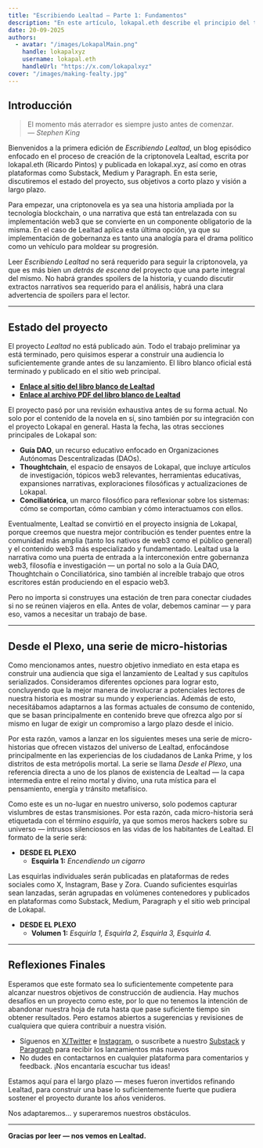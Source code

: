 ```yaml
---
title: "Escribiendo Lealtad — Parte 1: Fundamentos"
description: "En este artículo, lokapal.eth describe el principio del trayecto de Lealtad, sus objetivos al corto plazo y su visión de largo plazo."
date: 20-09-2025
authors:
  - avatar: "/images/LokapalMain.png"
    handle: lokapalxyz
    username: lokapal.eth
    handleUrl: "https://x.com/lokapalxyz"
cover: "/images/making-fealty.jpg"
---
```


## Introducción

> El momento más aterrador es siempre justo antes de comenzar.  
> — *Stephen King*

Bienvenidos a la primera edición de *Escribiendo Lealtad*, un blog episódico enfocado en el proceso de creación de la criptonovela Lealtad, escrita por lokapal.eth (Ricardo Pintos) y publicada en lokapal.xyz, así como en otras plataformas como Substack, Medium y Paragraph. En esta serie, discutiremos el estado del proyecto, sus objetivos a corto plazo y visión a largo plazo.

Para empezar, una criptonovela es ya sea una historia ampliada por la tecnología blockchain, o una narrativa que está tan entrelazada con su implementación web3 que se convierte en un componente obligatorio de la misma. En el caso de Lealtad aplica esta última opción, ya que su implementación de gobernanza es tanto una analogía para el drama político como un vehículo para moldear su progresión.

Leer *Escribiendo Lealtad* no será requerido para seguir la criptonovela, ya que es más bien un *detrás de escena* del proyecto que una parte integral del mismo. No habrá grandes spoilers de la historia, y cuando discutir extractos narrativos sea requerido para el análisis, habrá una clara advertencia de spoilers para el lector.

---

## Estado del proyecto

El proyecto *Lealtad* no está publicado aún. Todo el trabajo preliminar ya está terminado, pero quisimos esperar a construir una audiencia lo suficientemente grande antes de su lanzamiento. El libro blanco oficial está terminado y publicado en el sitio web principal.

- **[Enlace al sitio del libro blanco de Lealtad](https://www.lokapal.xyz/es/fealty/fealty-whitepaper/fw-part-1/fealty-a-crypto-novel)**
- **[Enlace al archivo PDF del libro blanco de Lealtad](https://www.lokapal.xyz/whitepapers/lealtad-libro-blanco.pdf)**

El proyecto pasó por una revisión exhaustiva antes de su forma actual. No solo por el contenido de la novela en sí, sino también por su integración con el proyecto Lokapal en general. Hasta la fecha, las otras secciones principales de Lokapal son:

- **Guía DAO**, un recurso educativo enfocado en Organizaciones Autónomas Descentralizadas (DAOs).
- **Thoughtchain**, el espacio de ensayos de Lokapal, que incluye artículos de investigación, tópicos web3 relevantes, herramientas educativas, expansiones narrativas, exploraciones filosóficas y actualizaciones de Lokapal.
- **Conciliatórica**, un marco filosófico para reflexionar sobre los sistemas: cómo se comportan, cómo cambian y cómo interactuamos con ellos.

Eventualmente, Lealtad se convirtió en el proyecto insignia de Lokapal, porque creemos que nuestra mejor contribución es tender puentes entre la comunidad más amplia (tanto los nativos de web3 como el público general) y el contenido web3 más especializado y fundamentado. Lealtad usa la narrativa como una puerta de entrada a la interconexión entre gobernanza web3, filosofía e investigación — un portal no solo a la Guía DAO, Thoughtchain o Conciliatórica, sino también al increíble trabajo que otros escritores están produciendo en el espacio web3.

Pero no importa si construyes una estación de tren para conectar ciudades si no se reúnen viajeros en ella. Antes de volar, debemos caminar — y para eso, vamos a necesitar un trabajo de base.

---

## Desde el Plexo, una serie de micro-historias

Como mencionamos antes, nuestro objetivo inmediato en esta etapa es construir una audiencia que siga el lanzamiento de Lealtad y sus capítulos serializados. Consideramos diferentes opciones para lograr esto, concluyendo que la mejor manera de involucrar a potenciales lectores de nuestra historia es mostrar su mundo y experiencias. Además de esto, necesitábamos adaptarnos a las formas actuales de consumo de contenido, que se basan principalmente en contenido breve que ofrezca algo por sí mismo en lugar de exigir un compromiso a largo plazo desde el inicio.

Por esta razón, vamos a lanzar en los siguientes meses una serie de micro-historias que ofrecen vistazos del universo de Lealtad, enfocándose principalmente en las experiencias de los ciudadanos de Lanka Prime, y los distritos de esta metrópolis mortal. La serie se llama *Desde el Plexo*, una referencia directa a uno de los planos de existencia de Lealtad — la capa intermedia entre el reino mortal y divino, una ruta mística para el pensamiento, energía y tránsito metafísico.

Como este es un no-lugar en nuestro universo, solo podemos capturar vislumbres de estas transmisiones. Por esta razón, cada micro-historia será etiquetada con el término *esquirla*, ya que somos meros hackers sobre su universo — intrusos silenciosos en las vidas de los habitantes de Lealtad. El formato de la serie será:

- **DESDE EL PLEXO**
  - **Esquirla 1:** *Encendiendo un cigarro*

Las esquirlas individuales serán publicadas en plataformas de redes sociales como X, Instagram, Base y Zora. Cuando suficientes esquirlas sean lanzadas, serán agrupadas en volúmenes contenedores y publicados en plataformas como Substack, Medium, Paragraph y el sitio web principal de Lokapal.

- **DESDE EL PLEXO**
  - **Volumen 1:** *Esquirla 1, Esquirla 2, Esquirla 3, Esquirla 4.*

---

## Reflexiones Finales

Esperamos que este formato sea lo suficientemente competente para alcanzar nuestros objetivos de construcción de audiencia. Hay muchos desafíos en un proyecto como este, por lo que no tenemos la intención de abandonar nuestra hoja de ruta hasta que pase suficiente tiempo sin obtener resultados. Pero estamos abiertos a sugerencias y revisiones de cualquiera que quiera contribuir a nuestra visión.

- Síguenos en [X/Twitter](https://x.com/lokapalxyz) e [Instagram](https://www.instagram.com/lokapalxyz/), o suscríbete a nuestro [Substack](https://lokapal.substack.com/) y [Paragraph](https://paragraph.com/@thoughtchain) para recibir los lanzamientos más nuevos
- No dudes en contactarnos en cualquier plataforma para comentarios y feedback. ¡Nos encantaría escuchar tus ideas!

Estamos aquí para el largo plazo — meses fueron invertidos refinando Lealtad, para construir una base lo suficientemente fuerte que pudiera sostener el proyecto durante los años venideros.

Nos adaptaremos... y superaremos nuestros obstáculos.

---

**Gracias por leer — nos vemos en Lealtad.**